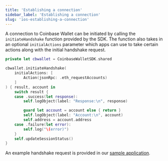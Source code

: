 ```yaml
---
title: 'Establishing a connection'
sidebar_label: 'Establishing a connection'
slug: 'ios-establishing-a-connection'
---
```



A connection to Coinbase Wallet can be initiated by calling the `initiateHandshake` function provided by the SDK. The function also takes in an optional `initialActions` parameter which apps can use to take certain actions along with the initial handshake request.

```swift
private let cbwallet = CoinbaseWalletSDK.shared

cbwallet.initiateHandshake(
    initialActions: [
        Action(jsonRpc: .eth_requestAccounts)
    ]
) { result, account in
    switch result {
    case .success(let response):
        self.logObject(label: "Response:\n", response)

        guard let account = account else { return }
        self.logObject(label: "Account:\n", account)
        self.address = account.address
    case .failure(let error):
        self.log("\(error)")
    }
    self.updateSessionStatus()
}
```

An example handshake request is provided in our [sample application](https://github.com/MobileWalletProtocol/wallet-mobile-sdk/blob/main/ios/example/SampleClient/ViewController.swift).


<FeedbackWidget />
